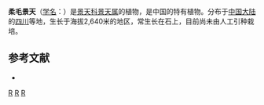 {{Speciesbox 
| taxon = Sedum giajai
| authority = Hamet
}}

'''柔毛景天'''（[[学名|学名]]：{{lang|la|''Sedum giajai''}}）是[[景天科|景天科]][[景天属|景天属]]的植物，是中国的特有植物。分布于[[中国大陆|中国大陆]]的[[四川|四川]]等地，生长于海拔2,640米的地区，常生长在石上，目前尚未由人工引种栽培。

== 参考文献 ==
{{refbegin}}
* {{cite web| url =http://www.bioinfo.cn/db05/KmzwSpecies.php?action=view&id=6328| title =柔毛景天| work =中国高等植物数据库全库| publisher =中国科学院微生物研究所| author =昆明植物研究所| accessdate =2009-02-25| deadurl =yes| archiveurl =https://web.archive.org/web/20160305100226/http://www.bioinfo.cn/db05/KmzwSpecies.php?action=view&id=6328| archivedate =2016-03-05}}
{{refend}}
{{Taxonbar|from=Q11108610}}

{{DEFAULTSORT:Sedum giajai}}
[[Category:景天属|R]]
[[Category:中國特有植物|R]]
[[Category:四川植物|R]]